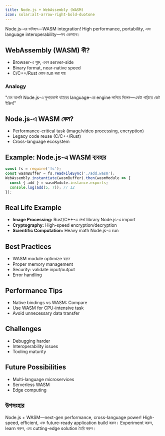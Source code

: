 ```yaml
---
title: Node.js + WebAssembly (WASM)
icon: solar:alt-arrow-right-bold-duotone
---
```


Node.js-এর ভবিষ্যৎ—WASM integration! High performance, portability, এবং language interoperability—সব একসাথে।

## WebAssembly (WASM) কী?
- Browser-এ শুরু, এখন server-side
- Binary format, near-native speed
- C/C++/Rust কোড run করা যায়

### Analogy
"যেন আপনি Node.js-এ সুপারফাস্ট বাইরের language-এর engine লাগিয়ে দিলেন—একটা গাড়িতে জেট ইঞ্জিন!"

## Node.js-এ WASM কেন?
- Performance-critical task (image/video processing, encryption)
- Legacy code reuse (C/C++/Rust)
- Cross-language ecosystem

## Example: Node.js-এ WASM ব্যবহার
```js
const fs = require('fs');
const wasmBuffer = fs.readFileSync('./add.wasm');
WebAssembly.instantiate(wasmBuffer).then(wasmModule => {
  const { add } = wasmModule.instance.exports;
  console.log(add(5, 7)); // 12
});
```

## Real Life Example
- **Image Processing:** Rust/C++-এ লেখা library Node.js-এ import
- **Cryptography:** High-speed encryption/decryption
- **Scientific Computation:** Heavy math Node.js-এ run

## Best Practices
- WASM module optimize করুন
- Proper memory management
- Security: validate input/output
- Error handling

## Performance Tips
- Native bindings vs WASM: Compare
- Use WASM for CPU-intensive task
- Avoid unnecessary data transfer

## Challenges
- Debugging harder
- Interoperability issues
- Tooling maturity

## Future Possibilities
- Multi-language microservices
- Serverless WASM
- Edge computing

## উপসংহার

Node.js + WASM—next-gen performance, cross-language power! High-speed, efficient, এবং future-ready application build করুন। Experiment করুন, learn করুন, এবং cutting-edge solution তৈরি করুন।
